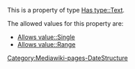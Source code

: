 This is a property of type [[Has type::Text]].

The allowed values for this property are:
* [[Allows value::Single]]
* [[Allows value::Range]]

[[Category:Mediawiki-pages-DateStructure]]